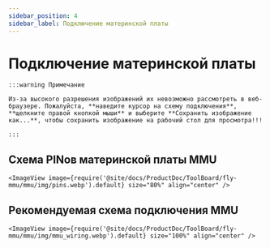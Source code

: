 ```yaml
---
sidebar_position: 4
sidebar_label: Подключение материнской платы
---
```




# Подключение материнской платы

    :::warning Примечание

    Из-за высокого разрешения изображений их невозможно рассмотреть в веб-браузере. Пожалуйста, **наведите курсор на схему подключения**, **щелкните правой кнопкой мыши** и выберите **Сохранить изображение как...**, чтобы сохранить изображение на рабочий стол для просмотра!!!

    :::

## Схема PINов материнской платы MMU

    <ImageView image={require('@site/docs/ProductDoc/ToolBoard/fly-mmu/mmu/img/pins.webp').default} size="80%" align="center" />

## Рекомендуемая схема подключения MMU

    <ImageView image={require('@site/docs/ProductDoc/ToolBoard/fly-mmu/mmu/img/mmu_wiring.webp').default} size="100%" align="center" />